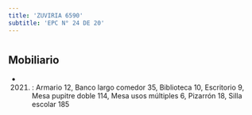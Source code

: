 ```yaml
---
title: 'ZUVIRIA 6590'
subtitle: 'EPC N° 24 DE 20'
---
```


#


## Mobiliario

*  (2021) : Armario 12, Banco largo comedor 35, Biblioteca 10, Escritorio 9, Mesa pupitre doble 114, Mesa usos múltiples 6, Pizarrón 18, Silla escolar 185 




